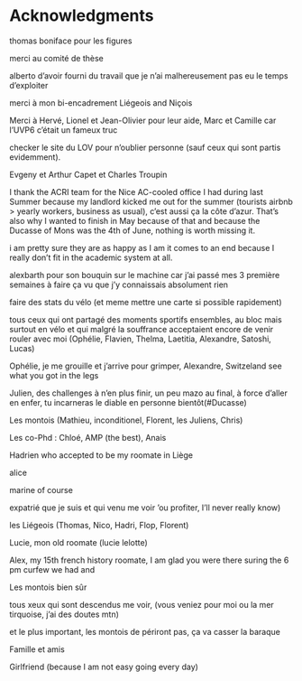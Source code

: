 # Acknowledgments

thomas boniface pour les figures

merci au comité de thèse

alberto d'avoir fourni du travail que je n'ai malhereusement pas eu le temps d'exploiter

merci à mon bi-encadrement Liégeois and Niçois

Merci à Hervé, Lionel et Jean-Olivier pour leur aide, Marc et Camille car l'UVP6 c'était un fameux truc

checker le site du LOV pour n'oublier personne (sauf ceux qui sont partis evidemment).

Evgeny et Arthur Capet et Charles Troupin

I thank the ACRI team for the Nice AC-cooled office I had during last Summer because my landlord kicked me out for the summer (tourists airbnb \> yearly workers, business as usual), c'est aussi ça la côte d'azur. That's also why I wanted to finish in May because of that and because the Ducasse of Mons was the 4th of June, nothing is worth missing it.

i am pretty sure they are as happy as I am it comes to an end because I really don't fit in the academic system at all.

alexbarth pour son bouquin sur le machine car j'ai passé mes 3 première semaines à faire ça vu que j'y connaissais absolument rien

faire des stats du vélo (et meme mettre une carte si possible rapidement)

tous ceux qui ont partagé des moments sportifs ensembles, au bloc mais surtout en vélo et qui malgré la souffrance acceptaient encore de venir rouler avec moi (Ophélie, Flavien, Thelma, Laetitia, Alexandre, Satoshi, Lucas)

Ophélie, je me grouille et j'arrive pour grimper, Alexandre, Switzeland see what you got in the legs

Julien, des challenges à n'en plus finir, un peu mazo au final, à force d'aller en enfer, tu incarneras le diable en personne bientôt(#Ducasse)

Les montois (Mathieu, inconditionel, Florent, les Juliens, Chris)

Les co-Phd : Chloé, AMP (the best), Anais

Hadrien who accepted to be my roomate in Liège

alice

marine of course

expatrié que je suis et qui venu me voir 'ou profiter, I'll never really know)

les Liégeois (Thomas, Nico, Hadri, Flop, Florent)

Lucie, mon old roomate (lucie lelotte)

Alex, my 15th french history roomate, I am glad you were there suring the 6 pm curfew we had and

Les montois bien sûr

tous xeux qui sont descendus me voir, (vous veniez pour moi ou la mer tirquoise, j'ai des doutes mtn)

et le plus important, les montois de périront pas, ça va casser la baraque

Famille et amis

Girlfriend (because I am not easy going every day)
